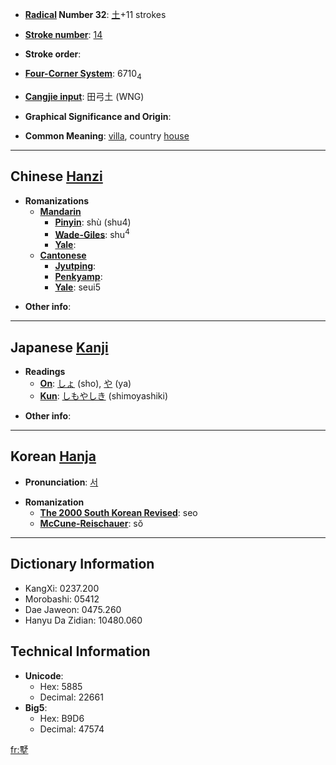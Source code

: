 * '''[[Wiktionary:Chinese radical index| Radical]] Number 32''': [[Wiktionary:Chinese radical index 土|土]]+11 strokes

* '''[[Wiktionary:Chinese total strokes index|Stroke number]]''': [[Wiktionary:Chinese total strokes index 14|14]]

* '''Stroke order''': 

* '''[[Wiktionary:Chinese four corner index|Four-Corner System]]''': 6710<sub>4</sub>

* '''[[Wiktionary:Chinese Cangjie index|Cangjie input]]''': 田弓土 (WNG)

* '''Graphical Significance and Origin''': 

* '''Common Meaning''': [[villa]], country [[house]]

----

== Chinese [[Hanzi]] ==

* '''Romanizations'''
** '''[[Mandarin]]'''
*** '''[[Pinyin]]''': shù (shu4)
*** '''[[Wade-Giles]]''': shu<sup>4</sup>
*** '''[[Yale]]''': 
** '''[[Cantonese]]'''
*** '''[[Jyutping]]''':
*** '''[[Penkyamp]]''': 
*** '''[[Yale]]''': seui5

* '''Other info''': 

----

== Japanese [[Kanji]] ==

* '''Readings'''
** '''[[On]]''': [[しょ]] (sho), [[や]] (ya)
** '''[[Kun]]''': [[しもやしき]] (shimoyashiki)

* '''Other info''':  

----

== Korean [[Hanja]] ==

* '''Pronunciation''': [[서]]

* '''Romanization'''
** '''[[The 2000 South Korean Revised Romanization|The 2000 South Korean Revised]]''': seo
** '''[[McCune-Reischauer]]''': sŏ

----

== Dictionary Information ==

* KangXi: 0237.200
* Morobashi: 05412
* Dae Jaweon: 0475.260
* Hanyu Da Zidian: 10480.060

== Technical Information ==

* '''Unicode''':
** Hex: 5885
** Decimal: 22661
* '''Big5''':
** Hex: B9D6
** Decimal: 47574

[[fr:墅]]